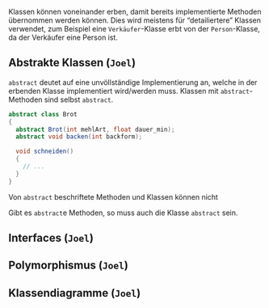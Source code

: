 Klassen können voneinander erben, damit bereits implementierte Methoden übernommen werden können. Dies wird meistens für "detailiertere" Klassen verwendet, zum Beispiel eine `Verkäufer`-Klasse erbt von der `Person`-Klasse, da der Verkäufer eine Person ist.

## Abstrakte Klassen (`Joel`)

`abstract` deutet auf eine unvöllständige Implementierung an, welche in der erbenden Klasse implementiert wird/werden muss. Klassen mit `abstract`-Methoden sind selbst `abstract`.

```csharp
abstract class Brot
{
  abstract Brot(int mehlArt, float dauer_min);
  abstract void backen(int backform);

  void schneiden()
  {
    // ...
  }
}
```

Von `abstract` beschriftete Methoden und Klassen können nicht  

Gibt es `abstract`e Methoden, so muss auch die Klasse `abstract` sein.



## Interfaces (`Joel`)

## Polymorphismus (`Joel`)

## Klassendiagramme (`Joel`)
